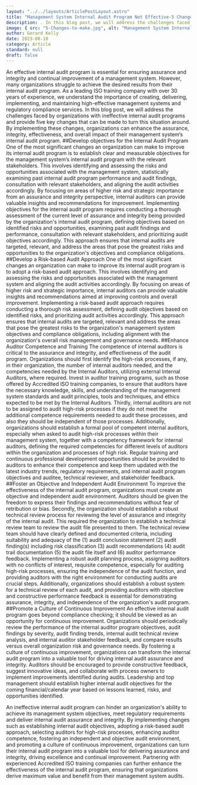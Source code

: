```yaml
---
layout: "../../layouts/ArticlePostLayout.astro"
title: "Management System Internal Audit Program Not Effective-5 Changes You Can Make to Turn This Around"
description: . In this blog post, we will address the challenges faced by organizations with ineffective internal audit programs and provide five key changes that can be made to turn this situation around.  
image: { src: "5-Changes-to-make.jpg", alt: "Management System Internal Audit Program Not Effective" }
author: Gerard Kelly
date: 2023-08-10
category: Article
standard: null
draft: false
---
```

An effective internal audit program is essential for ensuring assurance and integrity and continual improvement of a management system. However, many organizations struggle to achieve the desired results from their internal audit program. As a leading ISO training company with over 30 years of experience, we understand the importance of creating, delivering, implementing, and maintaining high-effective management systems and regulatory compliance services. In this blog post, we will address the challenges faced by organizations with ineffective internal audit programs and provide five key changes that can be made to turn this situation around. By implementing these changes, organizations can enhance the assurance, integrity, effectiveness, and overall impact of their management system’s internal audit program.
##Develop objectives for the Internal Audit Program
One of the most significant changes an organization can make to improve its internal audit program is to establish clear and measurable objectives for the management system’s internal audit program with the relevant stakeholders. This involves identifying and assessing the risks and opportunities associated with the management system, statistically examining past internal audit program performance and audit findings, consultation with relevant stakeholders, and aligning the audit activities accordingly. By focusing on areas of higher risk and strategic importance from an assurance and integrity perspective, internal auditors can provide valuable insights and recommendations for improvement.
Implementing objectives for the internal audit program requires conducting a thorough assessment of the current level of assurance and integrity being provided by the organization's internal audit program, defining objectives based on identified risks and opportunities, examining past audit findings and performance, consultation with relevant stakeholders, and prioritizing audit objectives accordingly. This approach ensures that internal audits are targeted, relevant, and address the areas that pose the greatest risks and opportunities to the organization's objectives and compliance obligations.
##Develop a Risk-based Audit Approach
One of the most significant changes an organization can make to improve its internal audit program is to adopt a risk-based audit approach. This involves identifying and assessing the risks and opportunities associated with the management system and aligning the audit activities accordingly. By focusing on areas of higher risk and strategic importance, internal auditors can provide valuable insights and recommendations aimed at improving controls and overall improvement.
Implementing a risk-based audit approach requires conducting a thorough risk assessment, defining audit objectives based on identified risks, and prioritizing audit activities accordingly. This approach ensures that internal audits are targeted, relevant and address the areas that pose the greatest risks to the organization's management system objectives and compliance obligations, including alignment with the organization's overall risk management and governance needs.
##Enhance Auditor Competence and Training 
The competence of internal auditors is critical to the assurance and integrity, and effectiveness of the audit program. Organizations should first identify the high-risk processes, if any, in their organization, the number of internal auditors needed, and the competencies needed by the Internal Auditors, utilizing external Internal Auditors, where required. Invest in auditor training programs, such as those offered by Accredited ISO training companies, to ensure that auditors have the necessary knowledge, skills, and understanding of the management system standards and audit principles, tools and techniques, and ethics expected to be met by the Internal Auditors. Thirdly, internal auditors are not to be assigned to audit high-risk processes if they do not meet the additional competence requirements needed to audit these processes, and also they should be independent of those processes.
Additionally, organizations should establish a formal pool of competent internal auditors, especially when asked to audit high-risk processes within their management system, together with a competency framework for internal auditors, defining the required competencies for different levels of auditors within the organization and processes of high risk. Regular training and continuous professional development opportunities should be provided to auditors to enhance their competence and keep them updated with the latest industry trends, regulatory requirements, and internal audit program objectives and auditee, technical reviewer, and stakeholder feedback.
##Foster an Objective and Independent Audit Environment 
To improve the effectiveness of the internal audit program, organizations must create an objective and independent audit environment. Auditors should be given the freedom to express their findings and recommendations without fear of retribution or bias. Secondly, the organization should establish a robust technical review process for reviewing the level of assurance and integrity of the internal audit.  This required the organization to establish a technical review team to review the audit file presented to them.  The technical review team should have clearly defined and documented criteria, including suitability and adequacy of the (1) audit conclusion statement (2) audit finding(s) including risk classification (3) audit recommendations (4) audit trail documentation (5) the audit file itself and (6) auditor performance feedback.
Implementing a robust audit planning process, assigning auditors with no conflicts of interest, requisite competence, especially for auditing high-risk processes, ensuring the independence of the audit function, and providing auditors with the right environment for conducting audits are crucial steps. Additionally, organizations should establish a robust system for a technical review of each audit, and providing auditors with objective and constructive performance feedback is essential for demonstrating assurance, integrity, and independence of the organization's audit program.
##Promote a Culture of Continuous Improvement 
An effective internal audit program goes beyond compliance checking; it should be viewed as an opportunity for continuous improvement. Organizations should periodically review the performance of the internal auditor program objectives, audit findings by severity, audit finding trends, internal audit technical review analysis, and internal auditor stakeholder feedback, and compare results versus overall organization risk and governance needs.
By fostering a culture of continuous improvement, organizations can transform the internal audit program into a valuable tool for driving internal audit assurance and integrity. Auditors should be encouraged to provide constructive feedback, suggest innovative ideas, and collaborate with process owners to implement improvements identified during audits.  Leadership and top management should establish higher internal audit objectives for the coming financial/calendar year based on lessons learned, risks, and opportunities identified.

An ineffective internal audit program can hinder an organization's ability to achieve its management system objectives, meet regulatory requirements and deliver internal audit assurance and integrity. By implementing changes such as establishing internal audit objectives, adopting a risk-based audit approach, selecting auditors for high-risk processes, enhancing auditor competence, fostering an independent and objective audit environment, and promoting a culture of continuous improvement, organizations can turn their internal audit program into a valuable tool for delivering assurance and integrity, driving excellence and continual improvement. Partnering with experienced Accredited ISO training companies can further enhance the effectiveness of the internal audit program, ensuring that organizations derive maximum value and benefit from their management system audits.
